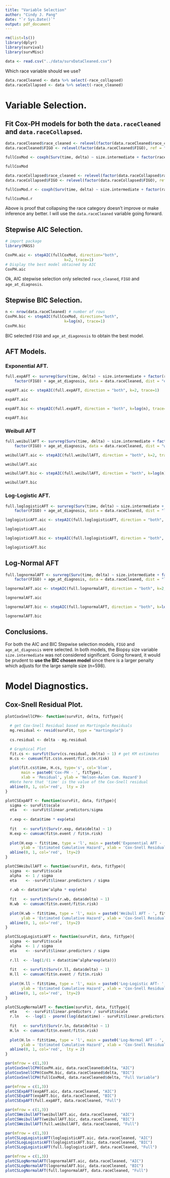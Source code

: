 ```yaml
---
title: "Variable Selection"
author: "Cindy J. Pang"
date: "`r Sys.Date()`"
output: pdf_document
---
```


```r
rm(list=ls())
library(dplyr)
library(survival)
library(survMisc)
```

```r
data <- read.csv("../data/survDataCleaned.csv")
```

Which race variable should we use?  
```r
data.raceCleaned <- data %>% select(-race_collapsed) 
data.raceCollapsed <- data %>% select(-race_cleaned)
```

# Variable Selection.  

## Fit Cox-PH models for both the `data.raceCleaned` and `data.raceCollapsed`. 

```r
data.raceCleaned$race_cleaned <- relevel(factor(data.raceCleaned$race_cleaned), ref = "white")
data.raceCleaned$FIGO <- relevel(factor(data.raceCleaned$FIGO), ref = "Stage I")

fullCoxMod <- coxph(Surv(time, delta) ~ size.intermediate + factor(race_cleaned) + factor(FIGO)+age_at_diagnosis, data=data.raceCleaned, ties = "breslow")

fullCoxMod
```


```r
data.raceCollapsed$race_cleaned <- relevel(factor(data.raceCollapsed$race_collapsed), ref = "white")
data.raceCollapsed$FIGO <- relevel(factor(data.raceCollapsed$FIGO), ref = "Stage I")

fullCoxMod.r <- coxph(Surv(time, delta) ~ size.intermediate + factor(race_cleaned) + factor(FIGO)+age_at_diagnosis, data=data.raceCollapsed, ties = "breslow")

fullCoxMod.r
```
Above is proof that collapsing the race category doesn't improve or make inference any better. I will use the `data.raceCleaned` variable going forward.  

## Stepwise AIC Selection.  

```r
# import package
library(MASS)
```

```r
CoxPH.aic <- stepAIC(fullCoxMod, direction="both", 
                          k=2, trace=1)
# Display the best model obtained by AIC
CoxPH.aic
```
Ok, AIC stepwise selection only selected `race_cleaned`, `FIGO` and `age_at_diagnosis`.  

## Stepwise BIC Selection.  

```r
n <- nrow(data.raceCleaned) # number of rows
CoxPH.bic <- stepAIC(fullCoxMod, direction="both", 
                          k=log(n), trace=1)
CoxPH.bic
```
BIC selected `FIGO` and `age_at_diagonosis` to obtain the best model.  

## AFT Models.  

### Exponential AFT.  

```r
full.expAFT <- survreg(Surv(time, delta) ~ size.intermediate + factor(race_cleaned) + 
    factor(FIGO) + age_at_diagnosis, data = data.raceCleaned, dist = "exponential")

expAFT.aic <- stepAIC(full.expAFT, direction = "both", k=2, trace=1)

expAFT.aic

expAFT.bic <- stepAIC(full.expAFT, direction = "both", k=log(n), trace=1)

expAFT.bic
```

### Weibull AFT  

```r
full.weibullAFT <- survreg(Surv(time, delta) ~ size.intermediate + factor(race_cleaned) + 
    factor(FIGO) + age_at_diagnosis, data = data.raceCleaned, dist = "weibull")

weibullAFT.aic <- stepAIC(full.weibullAFT, direction = "both", k=2, trace=1)

weibullAFT.aic

weibullAFT.bic <- stepAIC(full.weibullAFT, direction = "both", k=log(n), trace=1)

weibullAFT.bic
```

### Log-Logistic AFT.  

```r
full.loglogisticAFT <- survreg(Surv(time, delta) ~ size.intermediate + factor(race_cleaned) + 
    factor(FIGO) + age_at_diagnosis, data = data.raceCleaned, dist = "loglogistic")

loglogisticAFT.aic <- stepAIC(full.loglogisticAFT, direction = "both", k=2, trace=1)

loglogisticAFT.aic

loglogisticAFT.bic <- stepAIC(full.loglogisticAFT, direction = "both", k=log(n), trace=1)

loglogisticAFT.bic
```

## Log-Normal AFT  
```r
full.lognormalAFT <- survreg(Surv(time, delta) ~ size.intermediate + factor(race_cleaned) + 
    factor(FIGO) + age_at_diagnosis, data = data.raceCleaned, dist = "lognormal")

lognormalAFT.aic <- stepAIC(full.lognormalAFT, direction = "both", k=2, trace=1)

lognormalAFT.aic

lognormalAFT.bic <- stepAIC(full.lognormalAFT, direction = "both", k=log(n), trace=1)

lognormalAFT.bic
```


## Conclusions.  

For both the AIC and BIC Stepwise selection models, `FIGO` and `age_at_diagnosis` were selected. In both models, the Biopsy size variable `size.intermediate` was not considered significant. Going forward, it would be prudent to **use the BIC chosen model** since there is a larger penalty which adjusts for the large sample size (n=598).  

# Model Diagnostics. 

## Cox-Snell Residual Plot.  

```r
plotCoxSnellCPH<- function(survFit, delta, fitType){
  
  # get Cox-Snell Residual based on Martingale Residuals
  mg.residual <- resid(survFit, type = "martingale")
  
  cs.residual <- delta - mg.residual

  # Graphical Plot 
  fit.cs <- survfit(Surv(cs.residual, delta) ~ 1) # get KM estimates
  H.cs <- cumsum(fit.cs$n.event/fit.cs$n.risk)
  
  plot(fit.cs$time, H.cs, type='s', col='blue', 
       main = paste0('Cox-PH - ', fitType), 
       xlab = 'Residual', ylab = 'Nelson-Aalen Cum. Hazard') 
  #Note here that 'time' is the value of the Cox-Snell residual
  abline(0, 1, col='red',  lty = 2)
}
```

```r
plotCSExpAFT <- function(survFit, data, fitType){
  sigma <- survFit$scale
  eta   <- -survFit$linear.predictors/sigma
  
  r.exp <- data$time * exp(eta)
  
  fit   <- survfit(Surv(r.exp, data$delta) ~ 1)
  H.exp <- cumsum(fit$n.event / fit$n.risk)
  
  plot(H.exp ~ fit$time, type = 'l', main = paste0('Exponential AFT - ', fitType),
       ylab = 'Estimated Cumulative Hazard', xlab = 'Cox-Snell Residual')
  abline(0, 1, col='red',  lty=2)
}
```

```r
plotCSWeibullAFT <- function(survFit, data, fitType){
  sigma  <- survFit$scale
  alpha  <- 1 / sigma
  eta    <- -survFit$linear.predictors / sigma
  
  r.wb <- data$time^alpha * exp(eta)
  
  fit   <- survfit(Surv(r.wb, data$delta) ~ 1)
  H.wb  <- cumsum(fit$n.event/fit$n.risk)
  
  plot(H.wb ~ fit$time, type = 'l', main = paste0('Weibull AFT - ', fitType),
       ylab = 'Estimated Cumulative Hazard', xlab = 'Cox-Snell Residual')
  abline(0, 1, col='red',  lty=2)
}
```

```r
plotCSLogLogisticAFT <- function(survFit, data, fitType){
  sigma  <- survFit$scale
  alpha  <- 1 / sigma
  eta    <- -survFit$linear.predictors / sigma
  
  r.ll  <- -log(1/(1 + data$time^alpha*exp(eta)))
  
  fit   <- survfit(Surv(r.ll, data$delta) ~ 1)
  H.ll  <- cumsum(fit$n.event / fit$n.risk)
  
  plot(H.ll ~ fit$time, type = 'l', main = paste0('Log-Logistic AFT- ', fitType),
       ylab = 'Estimated Cumulative Hazard', xlab = 'Cox-Snell Residual')
  abline(0, 1, col='red',  lty=2)
}
```

```r
plotCSLogNormalAFT <- function(survFit, data, fitType){
  eta    <- -survFit$linear.predictors / survFit$scale
  r.ln   <- -log(1 - pnorm((log(data$time) - survFit$linear.predictors) / survFit$scale))
  
  fit   <- survfit(Surv(r.ln, data$delta) ~ 1)
  H.ln  <- cumsum(fit$n.event/fit$n.risk)
  
  plot(H.ln ~ fit$time, type = 'l', main = paste0('Log-Normal AFT - ', fitType),
       ylab = 'Estimated Cumulative Hazard', xlab = 'Cox-Snell Residual')
  abline(0, 1, col='red',  lty = 2) 
}
```


```r
par(mfrow = c(1,3))
plotCoxSnellCPH(CoxPH.aic, data.raceCleaned$delta, "AIC")
plotCoxSnellCPH(CoxPH.bic, data.raceCleaned$delta, "BIC")
plotCoxSnellCPH(fullCoxMod, data.raceCleaned$delta, "Full Variable")

par(mfrow = c(1,3))
plotCSExpAFT(expAFT.aic, data.raceCleaned, "AIC")
plotCSExpAFT(expAFT.bic, data.raceCleaned, "BIC")
plotCSExpAFT(full.expAFT, data.raceCleaned, "Full")

par(mfrow = c(1,3))
plotCSWeibullAFT(weibullAFT.aic, data.raceCleaned, "AIC")
plotCSWeibullAFT(weibullAFT.bic, data.raceCleaned, "BIC")
plotCSWeibullAFT(full.weibullAFT, data.raceCleaned, "Full")

par(mfrow = c(1,3))
plotCSLogLogisticAFT(loglogisticAFT.aic, data.raceCleaned, "AIC")
plotCSLogLogisticAFT(loglogisticAFT.bic, data.raceCleaned, "BIC")
plotCSLogLogisticAFT(full.loglogisticAFT, data.raceCleaned, "Full")

par(mfrow = c(1,3))
plotCSLogNormalAFT(lognormalAFT.aic, data.raceCleaned, "AIC")
plotCSLogNormalAFT(lognormalAFT.bic, data.raceCleaned, "BIC")
plotCSLogNormalAFT(full.lognormalAFT, data.raceCleaned, "Full")
```




